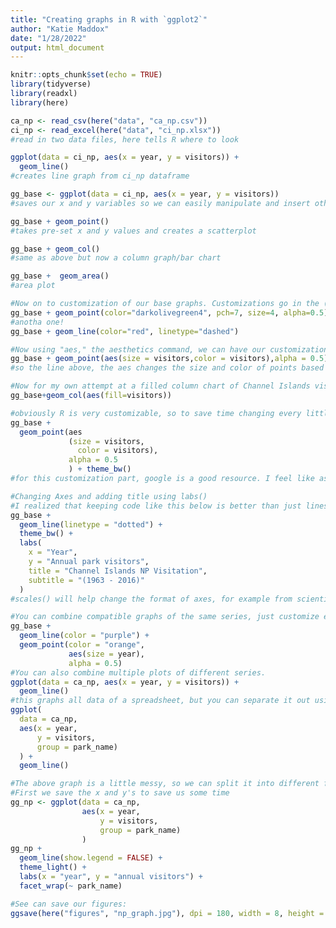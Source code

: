 ```yaml
---
title: "Creating graphs in R with `ggplot2`"
author: "Katie Maddox"
date: "1/28/2022"
output: html_document
---
```


```r
knitr::opts_chunk$set(echo = TRUE)
library(tidyverse)
library(readxl)
library(here)
```

```r
ca_np <- read_csv(here("data", "ca_np.csv"))
ci_np <- read_excel(here("data", "ci_np.xlsx"))
#read in two data files, here tells R where to look

ggplot(data = ci_np, aes(x = year, y = visitors)) +
  geom_line()
#creates line graph from ci_np dataframe

gg_base <- ggplot(data = ci_np, aes(x = year, y = visitors))
#saves our x and y variables so we can easily manipulate and insert other types of graphs without repeating the line of code, now gg_base is in our environment

gg_base + geom_point()
#takes pre-set x and y values and creates a scatterplot

gg_base + geom_col()
#same as above but now a column graph/bar chart

gg_base +  geom_area()
#area plot
```
```r
#Now on to customization of our base graphs. Customizations go in the () that follow the type of graph we want.
gg_base + geom_point(color="darkolivegreen4", pch=7, size=4, alpha=0.5)
#anotha one!
gg_base + geom_line(color="red", linetype="dashed")
```
```r
#Now using "aes," the aesthetics command, we can have our customizations dependent on the value of a variable to show contrast.
gg_base + geom_point(aes(size = visitors,color = visitors),alpha = 0.5)
#so the line above, the aes changes the size and color of points based upon the # of visitors (which was previously defined into gg_base). Having both color AND size change is overkill but just for learning's sake. Alpha is the same for all points because it's outside of 'aes'.
```
```r
#Now for my own attempt at a filled column chart of Channel Islands visitor data using aes with fill.
gg_base+geom_col(aes(fill=visitors))
```
```r
#obviously R is very customizable, so to save time changing every little thing, there are themes you can use.
gg_base +  
  geom_point(aes
             (size = visitors,
               color = visitors),
             alpha = 0.5
             ) + theme_bw()
#for this customization part, google is a good resource. I feel like as I get more comfortable in R, I'll establish my graphing style- especially to keep things consistent in presentations/papers. All the customization I can copy and paste from one set chunk using different data. Very neat info!
```
```r
#Changing Axes and adding title using labs()
#I realized that keeping code like this below is better than just lines. It's easier to see each part (and comment out) and also easier to find errors in I would presume.
gg_base +
  geom_line(linetype = "dotted") +
  theme_bw() +
  labs(
    x = "Year",
    y = "Annual park visitors",
    title = "Channel Islands NP Visitation",
    subtitle = "(1963 - 2016)"
  )
#scales() will help change the format of axes, for example from scientific to comma formatted numbers
```
```r
#You can combine compatible graphs of the same series, just customize each in their own line.
gg_base +
  geom_line(color = "purple") +
  geom_point(color = "orange",
             aes(size = year),
             alpha = 0.5)
#You can also combine multiple plots of different series.
ggplot(data = ca_np, aes(x = year, y = visitors)) +
  geom_line()
#this graphs all data of a spreadsheet, but you can separate it out using the argument group= *insert column title*
ggplot(
  data = ca_np, 
  aes(x = year, 
      y = visitors, 
      group = park_name)
  ) +
  geom_line()
```
```r
#The above graph is a little messy, so we can split it into different facets using "facet_wrap()", graphs together using the same data file but different series. -easier to compare
#First we save the x and y's to save us some time
gg_np <- ggplot(data = ca_np, 
                aes(x = year, 
                    y = visitors, 
                    group = park_name)
                )
gg_np +
  geom_line(show.legend = FALSE) +
  theme_light() + 
  labs(x = "year", y = "annual visitors") +
  facet_wrap(~ park_name)
```
```r
#See can save our figures:
ggsave(here("figures", "np_graph.jpg"), dpi = 180, width = 8, height = 7)
```

